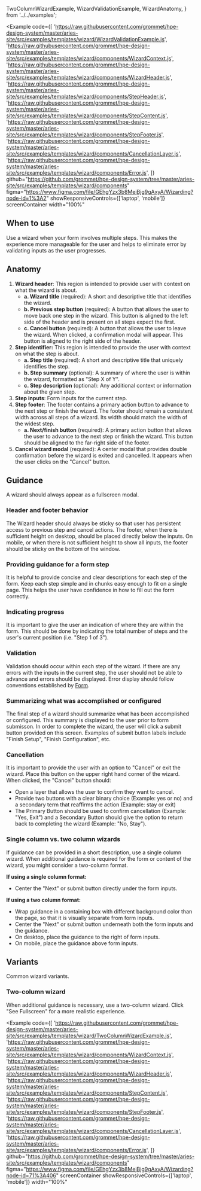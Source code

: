   TwoColumnWizardExample,
  WizardValidationExample,
  WizardAnatomy,
} from '../../examples';

<Example
  code={[
    'https://raw.githubusercontent.com/grommet/hpe-design-system/master/aries-site/src/examples/templates/wizard/WizardValidationExample.js',
    'https://raw.githubusercontent.com/grommet/hpe-design-system/master/aries-site/src/examples/templates/wizard/components/WizardContext.js',
    'https://raw.githubusercontent.com/grommet/hpe-design-system/master/aries-site/src/examples/templates/wizard/components/WizardHeader.js',
    'https://raw.githubusercontent.com/grommet/hpe-design-system/master/aries-site/src/examples/templates/wizard/components/StepHeader.js',
    'https://raw.githubusercontent.com/grommet/hpe-design-system/master/aries-site/src/examples/templates/wizard/components/StepContent.js',
    'https://raw.githubusercontent.com/grommet/hpe-design-system/master/aries-site/src/examples/templates/wizard/components/StepFooter.js',
    'https://raw.githubusercontent.com/grommet/hpe-design-system/master/aries-site/src/examples/templates/wizard/components/CancellationLayer.js',
    'https://raw.githubusercontent.com/grommet/hpe-design-system/master/aries-site/src/examples/templates/wizard/components/Error.js',
  ]}
  github="https://github.com/grommet/hpe-design-system/tree/master/aries-site/src/examples/templates/wizard/components"
  figma="https://www.figma.com/file/GEhgYzx3b8MejBjg9gAxyA/Wizarding?node-id=1%3A2"
  showResponsiveControls={['laptop', 'mobile']}
  screenContainer
  width="100%"
>
  <WizardValidationExample />
</Example>

## When to use

Use a wizard when your form involves multiple steps. This makes the experience more manageable for the user and helps to eliminate error by validating inputs as the user progresses.

## Anatomy

<Example plain>
  <WizardAnatomy />
</Example>

1. **Wizard header**: This region is intended to provide user with context on what the wizard is about.
   - **a. Wizard title** (required): A short and descriptive title that identifies the wizard.
   - **b. Previous step button** (required): A button that allows the user to move back one step in the wizard. This button is aligned to the left side of the header and is present on all steps expect the first.
   - **c. Cancel button** (required): A button that allows the user to leave the wizard. When clicked, a confirmation modal will appear. This button is aligned to the right side of the header.
1. **Step identifier:** This region is intended to provide the user with context on what the step is about.
   - **a. Step title** (required): A short and descriptive title that uniquely identifies the step.
   - **b. Step summary** (optional): A summary of where the user is within the wizard, formatted as "Step X of Y".
   - **c. Step description** (optional): Any additional context or information about the given step.
1. **Step inputs**: Form inputs for the current step.
1. **Step footer**: The footer contains a primary action button to advance to the next step or finish the wizard. The footer should remain a consistent width across all steps of a wizard. Its width should match the width of the widest step.
   - **a. Next/finish button** (required): A primary action button that allows the user to advance to the next step or finish the wizard. This button should be aligned to the far-right side of the footer.
1. **Cancel wizard modal** (required): A center modal that provides double confirmation before the wizard is exited and cancelled. It appears when the user clicks on the "Cancel" button.

## Guidance

A wizard should always appear as a fullscreen modal.

### Header and footer behavior

The Wizard header should always be sticky so that user has persistent access to previous step and cancel actions. The footer, when there is sufficient height on desktop, should be placed directly below the inputs. On mobile, or when there is not sufficient height to show all inputs, the footer should be sticky on the bottom of the window.

### Providing guidance for a form step

It is helpful to provide concise and clear descriptions for each step of the form. Keep each step simple and in chunks easy enough to fit on a single page. This helps the user have confidence in how to fill out the form correctly.

### Indicating progress

It is important to give the user an indication of where they are within the form. This should be done by indicating the total number of steps and the user's current position (i.e. "Step 1 of 3").

### Validation

Validation should occur within each step of the wizard. If there are any errors with the inputs in the current step, the user should not be able to advance and errors should be displayed. Error display should follow conventions established by [Form](/templates/forms).

### Summarizing what was accomplished or configured

The final step of a wizard should summarize what has been accomplished or configured. This summary is displayed to the user prior to form submisson. In order to complete the wizard, the user will click a submit button provided on this screen. Examples of submit button labels include "Finish Setup", "Finish Configuration", etc.

### Cancellation

It is important to provide the user with an option to "Cancel" or exit the wizard. Place this button on the upper right hand corner of the wizard. When clicked, the "Cancel" button should:

- Open a layer that allows the user to confirm they want to cancel.
- Provide two buttons with a clear binary choice (Example: yes or no) and a secondary term that reaffirms the action (Example: stay or exit)
- The Primary Button should be used to confirm cancellation (Example: "Yes, Exit") and a Secondary Button should give the option to return back to completing the wizard (Example: "No, Stay").

### Single column vs. two column wizards

If guidance can be provided in a short description, use a single column wizard. When additional guidance is required for the form or content of the wizard, you might consider a two-column format.

**If using a single column format:**

- Center the "Next" or submit button directly under the form inputs.

**If using a two column format:**

- Wrap guidance in a containing box with different background color than the page, so that it is visually separate from form inputs.
- Center the "Next" or submit button underneath both the form inputs and the guidance.
- On desktop, place the guidance to the right of form inputs.
- On mobile, place the guidance above form inputs.

## Variants

Common wizard variants.

### Two-column wizard

When additional guidance is necessary, use a two-column wizard. Click "See Fullscreen" for a more realistic experience.

<Example
  code={[
    'https://raw.githubusercontent.com/grommet/hpe-design-system/master/aries-site/src/examples/templates/wizard/TwoColumnWizardExample.js',
    'https://raw.githubusercontent.com/grommet/hpe-design-system/master/aries-site/src/examples/templates/wizard/components/WizardContext.js',
    'https://raw.githubusercontent.com/grommet/hpe-design-system/master/aries-site/src/examples/templates/wizard/components/WizardHeader.js',
    'https://raw.githubusercontent.com/grommet/hpe-design-system/master/aries-site/src/examples/templates/wizard/components/StepContent.js',
    'https://raw.githubusercontent.com/grommet/hpe-design-system/master/aries-site/src/examples/templates/wizard/components/StepFooter.js',
    'https://raw.githubusercontent.com/grommet/hpe-design-system/master/aries-site/src/examples/templates/wizard/components/CancellationLayer.js',
    'https://raw.githubusercontent.com/grommet/hpe-design-system/master/aries-site/src/examples/templates/wizard/components/Error.js',
  ]}
  github="https://github.com/grommet/hpe-design-system/tree/master/aries-site/src/examples/templates/wizard/components"
  figma="https://www.figma.com/file/GEhgYzx3b8MejBjg9gAxyA/Wizarding?node-id=71%3A406"
  screenContainer
  showResponsiveControls={['laptop', 'mobile']}
  width="100%"
>
  <TwoColumnWizardExample />
</Example>
